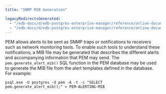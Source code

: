 ```yaml
---
title: "SNMP MIB Generation"

legacyRedirectsGenerated:
  - "/edb-docs/d/edb-postgres-enterprise-manager/reference/online-documentation/8.0/snmp_mib_generation.html"
  - "/edb-docs/d/edb-postgres-enterprise-manager/reference/online-documentation/latest/snmp_mib_generation.html"
---
```


<div id="snmp_mib_generation" class="registered_link"></div>

PEM allows alerts to be sent as SNMP traps or notifications to receivers such as network monitoring tools. To enable such tools to understand these notifications, a MIB file may be generated that describes the different alerts and accompanying information that PEM may send. The `pem.generate_alert_mib()` SQL function in the PEM database may be used to generate the MIB file from the alert templates defined in the database. For example:

```
psql.exe -U postgres -d pem -A -t -c "SELECT pem.generate_alert_mib();" > PEM-ALERTING-MIB
```
